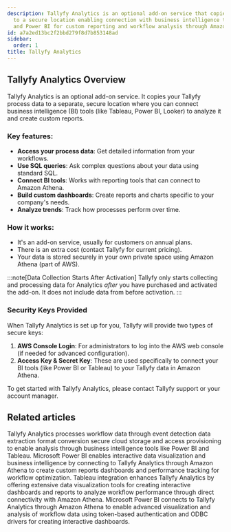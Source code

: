 ```yaml
---
description: Tallyfy Analytics is an optional add-on service that copies process data
  to a secure location enabling connection with business intelligence tools like Tableau
  and Power BI for custom reporting and workflow analysis through Amazon Athena.
id: a7a2ed13bc2f2bbd279f8d7b853148ad
sidebar:
  order: 1
title: Tallyfy Analytics
---
```


## Tallyfy Analytics Overview

Tallyfy Analytics is an optional add-on service. It copies your Tallyfy process data to a separate, secure location where you can connect business intelligence (BI) tools (like Tableau, Power BI, Looker) to analyze it and create custom reports.

### Key features:

- **Access your process data**: Get detailed information from your workflows.
- **Use SQL queries**: Ask complex questions about your data using standard SQL.
- **Connect BI tools**: Works with reporting tools that can connect to Amazon Athena.
- **Build custom dashboards**: Create reports and charts specific to your company's needs.
- **Analyze trends**: Track how processes perform over time.

### How it works:

- It's an add-on service, usually for customers on annual plans.
- There is an extra cost (contact Tallyfy for current pricing).
- Your data is stored securely in your own private space using Amazon Athena (part of AWS).

:::note[Data Collection Starts After Activation]
Tallyfy only starts collecting and processing data for Analytics *after* you have purchased and activated the add-on. It does not include data from before activation.
:::

### Security Keys Provided

When Tallyfy Analytics is set up for you, Tallyfy will provide two types of secure keys:

1. **AWS Console Login**: For administrators to log into the AWS web console (if needed for advanced configuration).
2. **Access Key & Secret Key**: These are used specifically to connect your BI tools (like Power BI or Tableau) to your Tallyfy data in Amazon Athena.

To get started with Tallyfy Analytics, please contact Tallyfy support or your account manager.


<PageTree />


## Related articles
<CardGrid>
<LinkTitleCard header="<b>Analytics > How Tallyfy Analytics works</b>" href="/products/pro/integrations/analytics/how-does-tallyfy-analytics-process-my-data/" > Tallyfy Analytics processes workflow data through event detection data extraction format conversion secure cloud storage and access provisioning to enable analysis through business intelligence tools like Power BI and Tableau. </LinkTitleCard>
<LinkTitleCard header="<b>Analytics > Power BI</b>" href="/products/pro/integrations/analytics/powerbi/" > Microsoft Power BI enables interactive data visualization and business intelligence by connecting to Tallyfy Analytics through Amazon Athena to create custom reports dashboards and performance tracking for workflow optimization. </LinkTitleCard>
<LinkTitleCard header="<b>Analytics > Tableau</b>" href="/products/pro/integrations/analytics/tableau/" > Tableau integration enhances Tallyfy Analytics by offering extensive data visualization tools for creating interactive dashboards and reports to analyze workflow performance through direct connectivity with Amazon Athena. </LinkTitleCard>
<LinkTitleCard header="<b>Powerbi > Connect Power BI</b>" href="/products/pro/integrations/analytics/powerbi/how-to-analyze-tallyfy-workflows-with-power-bi/" > Microsoft Power BI connects to Tallyfy Analytics through Amazon Athena to enable advanced visualization and analysis of workflow data using token-based authentication and ODBC drivers for creating interactive dashboards. </LinkTitleCard>
</CardGrid>